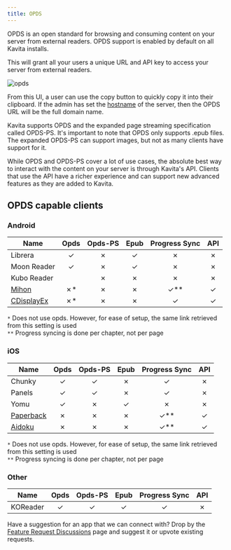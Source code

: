 ```yaml
---
title: OPDS
---
```


OPDS is an open standard for browsing and consuming content on your server from external readers. OPDS support is enabled by default on all Kavita installs. 

This will grant all your users a unique URL and API key to access your server from external readers.

![opds](../../../public/guides/opds-screen.png "OPDS Settings")

From this UI, a user can use the copy button to quickly copy it into their clipboard. If the admin has set the [hostname](../../guides/admin-settings/general.mdx#host-name) of the server, then the OPDS URL will be the full domain name. 

Kavita supports OPDS and the expanded page streaming specification called OPDS-PS. It's important to note that OPDS only supports .epub files. The expanded OPDS-PS can support images, but not as many clients have support for it.

While OPDS and OPDS-PS cover a lot of use cases, the absolute best way to interact with the content on your server is through Kavita's API. Clients that use the API have a richer experience and can support new advanced features as they are added to Kavita.

## OPDS capable clients

### Android

| Name        | Opds | Opds-PS | Epub | Progress Sync | API |
|-------------|:----:|:---------:|:----:|:-------------:| :-----------:| 
| Librera     |  ✓   | ✗       |  ✓   |       ✗       |      ✗       |
| Moon Reader |  ✓   | ✗       |  ✓   |       ✗       |      ✗       |
| Kubo Reader |      | ✗       |  ✗   |       ✗       |      ✗       |
| [Mihon](../../guides/3rdparty/tachi-like.mdx)   |  ✗*  | ✗       |  ✗   |      ✓**      |      ✓       |
| [CDisplayEx](../../guides/3rdparty/cdisplayex.mdx)   |  ✗*  | ✗       |  ✗   |      ✓      |      ✓       |

`*` Does not use opds. However, for ease of setup, the same link retrieved from this setting is used <br/>
`**` Progress syncing is done per chapter, not per page

### iOS

| Name      | Opds | Opds-PS | Epub | Progress Sync | API |
|-----------|:----:|:-------:|:----:|:-------------:| :-------------: |
| Chunky    |  ✓   |    ✓    |  ✗   |       ✓       |      ✗       |
| Panels    |  ✓   |    ✓    |  ✗   |       ✓       |      ✗       |
| Yomu      |  ✓   |    ✗    |  ✓   |       ✗       |      ✗       |
| [Paperback](../../guides/3rdparty/paperback.mdx) | ✗  |     ✗    |  ✗    |        ✓**       |     ✓       |
| [Aidoku](../../guides/3rdparty/aidoku.mdx) | ✗  |     ✗    |  ✗    |        ✓**       |     ✓       |

`*` Does not use opds. However, for ease of setup, the same link retrieved from this setting is used <br/>
`**` Progress syncing is done per chapter, not per page

### Other
| Name      | Opds | Opds-PS | Epub | Progress Sync | API |
|-----------|:----:|:-------:|:----:|:-------------:| :-------------: | 
| KOReader    |  ✓   |    ✓    |  ✓   |       ✓       |      ✗       |

Have a suggestion for an app that we can connect with? Drop by the [Feature Request Discussions](https://github.com/Kareadita/Kavita/discussions) page and suggest it or upvote existing requests.